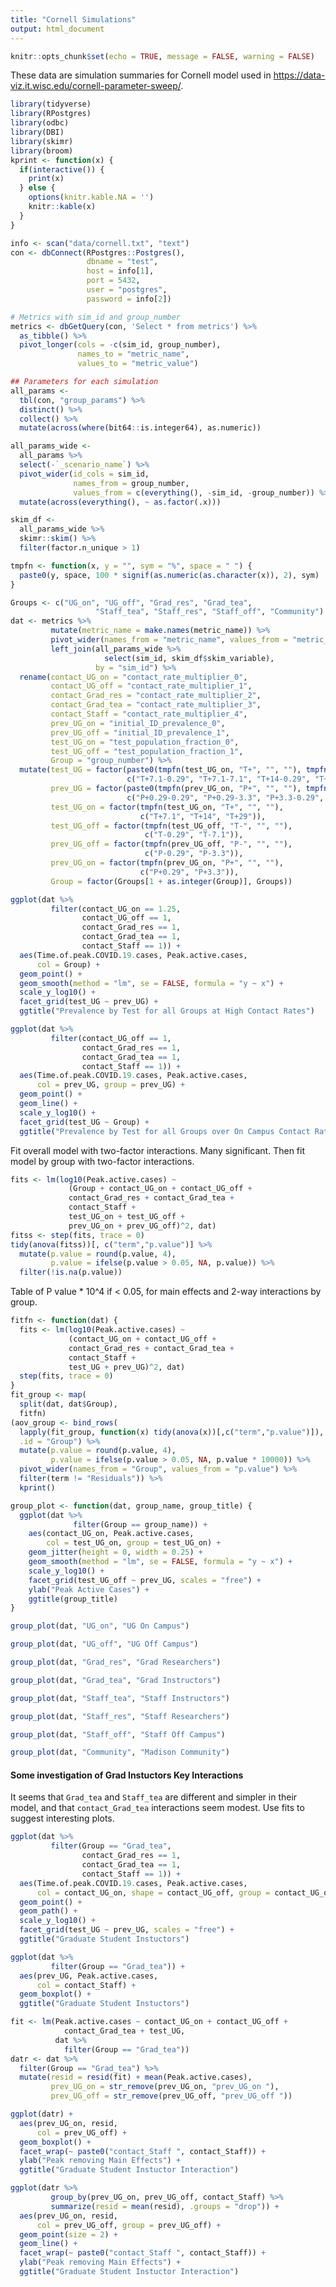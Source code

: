 ```yaml
---
title: "Cornell Simulations"
output: html_document
---
```


```r
knitr::opts_chunk$set(echo = TRUE, message = FALSE, warning = FALSE)
```

These data are simulation summaries for Cornell model used in <https://data-viz.it.wisc.edu/cornell-parameter-sweep/>.

```r
library(tidyverse)
library(RPostgres)
library(odbc)
library(DBI)
library(skimr)
library(broom)
kprint <- function(x) {
  if(interactive()) {
    print(x)
  } else {
    options(knitr.kable.NA = '')
    knitr::kable(x)
  }
} 
```

```r
info <- scan("data/cornell.txt", "text")
con <- dbConnect(RPostgres::Postgres(),
                 dbname = "test",
                 host = info[1],
                 port = 5432,
                 user = "postgres",
                 password = info[2])
```


```r
# Metrics with sim_id and group_number 
metrics <- dbGetQuery(con, 'Select * from metrics') %>% 
  as_tibble() %>% 
  pivot_longer(cols = -c(sim_id, group_number), 
               names_to = "metric_name", 
               values_to = "metric_value")
```

```r
## Parameters for each simulation 
all_params <-
  tbl(con, "group_params") %>%
  distinct() %>%
  collect() %>% 
  mutate(across(where(bit64::is.integer64), as.numeric))

all_params_wide <-
  all_params %>%
  select(-`_scenario_name`) %>%
  pivot_wider(id_cols = sim_id,
              names_from = group_number,
              values_from = c(everything(), -sim_id, -group_number)) %>%
  mutate(across(everything(), ~ as.factor(.x)))
```

```r
skim_df <- 
  all_params_wide %>% 
  skimr::skim() %>% 
  filter(factor.n_unique > 1)
```

```r
tmpfn <- function(x, y = "", sym = "%", space = " ") {
  paste0(y, space, 100 * signif(as.numeric(as.character(x)), 2), sym)
}
```


```r
Groups <- c("UG_on", "UG_off", "Grad_res", "Grad_tea",
                   "Staff_tea", "Staff_res", "Staff_off", "Community")
dat <- metrics %>% 
         mutate(metric_name = make.names(metric_name)) %>%
         pivot_wider(names_from = "metric_name", values_from = "metric_value") %>% 
         left_join(all_params_wide %>% 
                     select(sim_id, skim_df$skim_variable),
                   by = "sim_id") %>%
  rename(contact_UG_on = "contact_rate_multiplier_0",
         contact_UG_off = "contact_rate_multiplier_1",
         contact_Grad_res = "contact_rate_multiplier_2",
         contact_Grad_tea = "contact_rate_multiplier_3",
         contact_Staff = "contact_rate_multiplier_4",
         prev_UG_on = "initial_ID_prevalence_0",
         prev_UG_off = "initial_ID_prevalence_1",
         test_UG_on = "test_population_fraction_0",
         test_UG_off = "test_population_fraction_1",
         Group = "group_number") %>%
  mutate(test_UG = factor(paste0(tmpfn(test_UG_on, "T+", "", ""), tmpfn(test_UG_off, "-", "", "")),
                          c("T+7.1-0.29", "T+7.1-7.1", "T+14-0.29", "T+14-7.1", "T+29-0.29", "T+29-7.1")),
         prev_UG = factor(paste0(tmpfn(prev_UG_on, "P+", "", ""), tmpfn(prev_UG_off, "-", "", "")),
                          c("P+0.29-0.29", "P+0.29-3.3", "P+3.3-0.29", "P+3.3-3.3")),
         test_UG_on = factor(tmpfn(test_UG_on, "T+", "", ""),
                             c("T+7.1", "T+14", "T+29")),
         test_UG_off = factor(tmpfn(test_UG_off, "T-", "", ""),
                              c("T-0.29", "T-7.1")),
         prev_UG_off = factor(tmpfn(prev_UG_off, "P-", "", ""),
                              c("P-0.29", "P-3.3")),
         prev_UG_on = factor(tmpfn(prev_UG_on, "P+", "", ""),
                             c("P+0.29", "P+3.3")),
         Group = factor(Groups[1 + as.integer(Group)], Groups))
```

```r
ggplot(dat %>%
         filter(contact_UG_on == 1.25,
                contact_UG_off == 1,
                contact_Grad_res == 1,
                contact_Grad_tea == 1,
                contact_Staff == 1)) +
  aes(Time.of.peak.COVID.19.cases, Peak.active.cases,
      col = Group) +
  geom_point() +
  geom_smooth(method = "lm", se = FALSE, formula = "y ~ x") +
  scale_y_log10() +
  facet_grid(test_UG ~ prev_UG) +
  ggtitle("Prevalence by Test for all Groups at High Contact Rates")
```

```r
ggplot(dat %>%
         filter(contact_UG_off == 1,
                contact_Grad_res == 1,
                contact_Grad_tea == 1,
                contact_Staff == 1)) +
  aes(Time.of.peak.COVID.19.cases, Peak.active.cases,
      col = prev_UG, group = prev_UG) +
  geom_point() +
  geom_line() +
  scale_y_log10() +
  facet_grid(test_UG ~ Group) +
  ggtitle("Prevalence by Test for all Groups over On Campus Contact Rates")
```
Fit overall model with two-factor interactions. Many significant.
Then fit model by group with two-factor interactions.

```r
fits <- lm(log10(Peak.active.cases) ~
             (Group + contact_UG_on + contact_UG_off +
             contact_Grad_res + contact_Grad_tea +
             contact_Staff + 
             test_UG_on + test_UG_off +
             prev_UG_on + prev_UG_off)^2, dat)
fitss <- step(fits, trace = 0)
tidy(anova(fitss))[, c("term","p.value")] %>%
  mutate(p.value = round(p.value, 4),
         p.value = ifelse(p.value > 0.05, NA, p.value)) %>%
  filter(!is.na(p.value))
```

Table of P value * 10^4 if < 0.05, for main effects and 2-way interactions by group.

```r
fitfn <- function(dat) {
  fits <- lm(log10(Peak.active.cases) ~
             (contact_UG_on + contact_UG_off +
             contact_Grad_res + contact_Grad_tea +
             contact_Staff + 
             test_UG + prev_UG)^2, dat)
  step(fits, trace = 0) 
}
fit_group <- map(
  split(dat, dat$Group),
  fitfn)
(aov_group <- bind_rows(
  lapply(fit_group, function(x) tidy(anova(x))[,c("term","p.value")]),
  .id = "Group") %>%
  mutate(p.value = round(p.value, 4),
         p.value = ifelse(p.value > 0.05, NA, p.value * 10000)) %>%
  pivot_wider(names_from = "Group", values_from = "p.value") %>%
  filter(term != "Residuals")) %>%
  kprint()
```
```r
group_plot <- function(dat, group_name, group_title) {
  ggplot(dat %>%
              filter(Group == group_name)) +
    aes(contact_UG_on, Peak.active.cases,
        col = test_UG_on, group = test_UG_on) +
    geom_jitter(height = 0, width = 0.25) +
    geom_smooth(method = "lm", se = FALSE, formula = "y ~ x") +
    scale_y_log10() +
    facet_grid(test_UG_off ~ prev_UG, scales = "free") +
    ylab("Peak Active Cases") +
    ggtitle(group_title)
}
```

```r
group_plot(dat, "UG_on", "UG On Campus")
```

```r
group_plot(dat, "UG_off", "UG Off Campus")
```

```r
group_plot(dat, "Grad_res", "Grad Researchers")
```

```r
group_plot(dat, "Grad_tea", "Grad Instructors")
```

```r
group_plot(dat, "Staff_tea", "Staff Instructors")
```

```r
group_plot(dat, "Staff_res", "Staff Researchers")
```

```r
group_plot(dat, "Staff_off", "Staff Off Campus")
```

```r
group_plot(dat, "Community", "Madison Community")
```

#### Some investigation of Grad Instuctors Key Interactions

It seems that `Grad_tea` and `Staff_tea` are different and simpler in their model, and that `contact_Grad_tea` interactions seem modest. Use fits to suggest interesting plots.

```r
ggplot(dat %>%
         filter(Group == "Grad_tea",
                contact_Grad_res == 1,
                contact_Grad_tea == 1,
                contact_Staff == 1)) +
  aes(Time.of.peak.COVID.19.cases, Peak.active.cases,
      col = contact_UG_on, shape = contact_UG_off, group = contact_UG_on) +
  geom_point() +
  geom_path() +
  scale_y_log10() +
  facet_grid(test_UG ~ prev_UG, scales = "free") +
  ggtitle("Graduate Student Instuctors")
```

```r
ggplot(dat %>%
         filter(Group == "Grad_tea")) +
  aes(prev_UG, Peak.active.cases,
      col = contact_Staff) +
  geom_boxplot() +
  ggtitle("Graduate Student Instuctors")
```
```r
fit <- lm(Peak.active.cases ~ contact_UG_on + contact_UG_off + 
            contact_Grad_tea + test_UG,
          dat %>%
            filter(Group == "Grad_tea"))
datr <- dat %>%
  filter(Group == "Grad_tea") %>%
  mutate(resid = resid(fit) + mean(Peak.active.cases),
         prev_UG_on = str_remove(prev_UG_on, "prev_UG_on "),
         prev_UG_off = str_remove(prev_UG_off, "prev_UG_off "))
```

```r
ggplot(datr) +
  aes(prev_UG_on, resid,
      col = prev_UG_off) +
  geom_boxplot() +
  facet_wrap(~ paste0("contact_Staff ", contact_Staff)) +
  ylab("Peak removing Main Effects") +
  ggtitle("Graduate Student Instuctor Interaction")
```

```r
ggplot(datr %>%
         group_by(prev_UG_on, prev_UG_off, contact_Staff) %>%
         summarize(resid = mean(resid), .groups = "drop")) +
  aes(prev_UG_on, resid,
      col = prev_UG_off, group = prev_UG_off) +
  geom_point(size = 2) +
  geom_line() +
  facet_wrap(~ paste0("contact_Staff ", contact_Staff)) +
  ylab("Peak removing Main Effects") +
  ggtitle("Graduate Student Instuctor Interaction")

```


